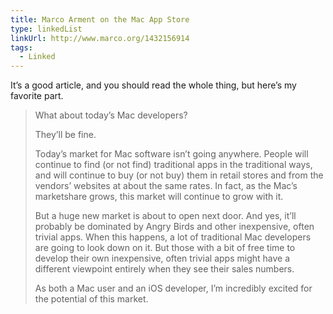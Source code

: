 ```yaml
---
title: Marco Arment on the Mac App Store
type: linkedList
linkUrl: http://www.marco.org/1432156914
tags:
  - Linked
---
```


It’s a good article, and you should read the whole thing, but here’s my favorite part.

> What about today’s Mac developers?
> 
> They’ll be fine.
> 
> Today’s market for Mac software isn’t going anywhere. People will continue to find (or not find) traditional apps in the traditional ways, and will continue to buy (or not buy) them in retail stores and from the vendors’ websites at about the same rates. In fact, as the Mac’s marketshare grows, this market will continue to grow with it.
> 
> But a huge new market is about to open next door. And yes, it’ll probably be dominated by Angry Birds and other inexpensive, often trivial apps. When this happens, a lot of traditional Mac developers are going to look down on it. But those with a bit of free time to develop their own inexpensive, often trivial apps might have a different viewpoint entirely when they see their sales numbers.
> 
> As both a Mac user and an iOS developer, I’m incredibly excited for the potential of this market.
